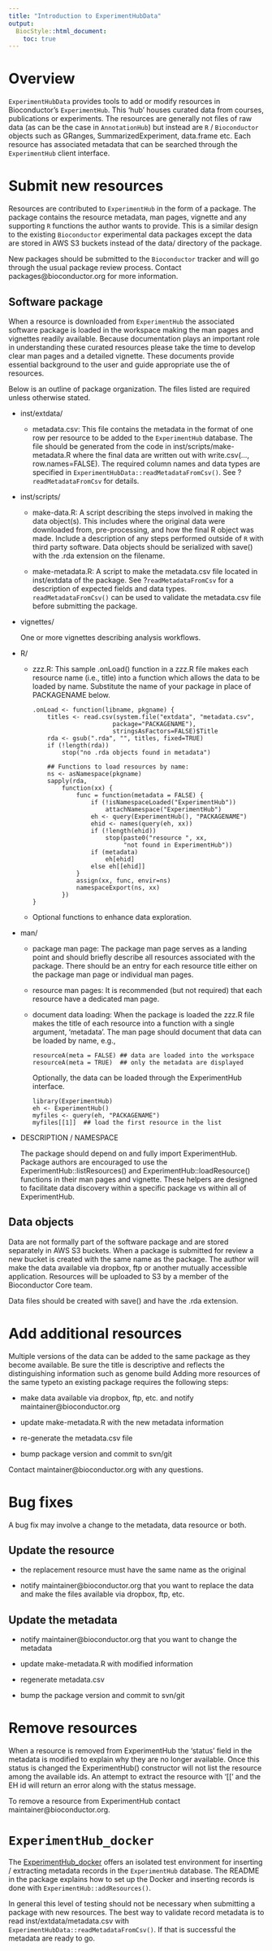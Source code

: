 ```yaml
---
title: "Introduction to ExperimentHubData"
output:
  BiocStyle::html_document:
    toc: true
---
```

<!--
%% \VignetteEngine{knitr::rmarkdown}
%\VignetteIndexEntry{Introduction to ExperimentHubData}
-->


# Overview

`ExperimentHubData` provides tools to add or modify resources in 
Bioconductor's `ExperimentHub`. This 'hub' houses curated data from courses,
publications or experiments.  The resources are generally not files of raw data 
(as can be the case in `AnnotationHub`) but instead are `R` / `Bioconductor` 
objects such as GRanges, SummarizedExperiment, data.frame etc.  Each resource 
has associated metadata that can be searched through the `ExperimentHub` client interface.

# Submit new resources

Resources are contributed to `ExperimentHub` in the form of a package.  The
package contains the resource metadata, man pages, vignette and any supporting
`R` functions the author wants to provide.  This is a similar design to the
existing `Bioconductor` experimental data packages except the data are
stored in AWS S3 buckets instead of the data/ directory of the package.

New packages should be submitted to the `Bioconductor` tracker and will
go through the usual package review process. Contact packages@bioconductor.org 
for more information.

## Software package

When a resource is downloaded from `ExperimentHub` the associated software
package is loaded in the workspace making the man pages and vignettes readily
available. Because documentation plays an important role in understanding these
curated resources please take the time to develop clear man pages and a
detailed vignette. These documents provide essential background to the user and
guide appropriate use the of resources.

Below is an outline of package organization. The files listed are required
unless otherwise stated. 

* inst/extdata/
    - metadata.csv: 
    This file contains the metadata in the format of one row per resource
    to be added to the `ExperimentHub` database. The file should be generated
    from the code in inst/scripts/make-metadata.R where the final data are
    written out with write.csv(..., row.names=FALSE). The required column 
    names and data types are specified in 
    `ExperimentHubData::readMetadataFromCsv()`. See ?`readMetadataFromCsv` for 
    details.

* inst/scripts/
    - make-data.R: 
    A script describing the steps involved in making the data object(s). This
    includes where the original data were downloaded from, pre-processing,
    and how the final R object was made. Include a description of any
    steps performed outside of `R` with third party software. Data objects
    should be serialized with save() with the .rda extension on the filename.

    - make-metadata.R: 
    A script to make the metadata.csv file located in inst/extdata of the 
    package. See ?`readMetadataFromCsv` for a description of expected fields 
    and data types.  `readMetadataFromCsv()` can be used to validate the 
    metadata.csv file before submitting the package.

* vignettes/

    One or more vignettes describing analysis workflows. 

* R/

  - zzz.R:
    This sample .onLoad() function in a zzz.R file makes each resource name 
    (i.e., title) into a function which allows the data to be loaded by name. 
    Substitute the name of your package in place of PACKAGENAME below.

    ```
    .onLoad <- function(libname, pkgname) {
        titles <- read.csv(system.file("extdata", "metadata.csv", 
                          package="PACKAGENAME"), 
                          stringsAsFactors=FALSE)$Title
        rda <- gsub(".rda", "", titles, fixed=TRUE)
        if (!length(rda))
            stop("no .rda objects found in metadata")
 
        ## Functions to load resources by name:
        ns <- asNamespace(pkgname)
        sapply(rda, 
            function(xx) {
                func = function(metadata = FALSE) {
                    if (!isNamespaceLoaded("ExperimentHub"))
                        attachNamespace("ExperimentHub")
                    eh <- query(ExperimentHub(), "PACKAGENAME")
                    ehid <- names(query(eh, xx))
                    if (!length(ehid))
                        stop(paste0("resource ", xx, 
                             "not found in ExperimentHub"))
                    if (metadata)
                        eh[ehid]
                    else eh[[ehid]]
                }
                assign(xx, func, envir=ns)
                namespaceExport(ns, xx)
            })
    }
    ```

  - Optional functions to enhance data exploration.

* man/

  - package man page: 
    The package man page serves as a landing point and should briefly describe
    all resources associated with the package. There should be an \alias
    entry for each resource title either on the package man page or individual
    man pages.
 
  - resource man pages: 
    It is recommended (but not required) that each resource have a dedicated 
    man page.

  - document data loading:
    When the package is loaded the zzz.R file makes the title of each
    resource into a function with a single argument, 'metadata'. The man
    page should document that data can be loaded by name, e.g.,
 
    ```
    resourceA(meta = FALSE) ## data are loaded into the workspace
    resourceA(meta = TRUE)  ## only the metadata are displayed
    ```
    Optionally, the data can be loaded through the ExperimentHub interface.

    ```
    library(ExperimentHub)
    eh <- ExperimentHub()
    myfiles <- query(eh, "PACKAGENAME")
    myfiles[[1]]  ## load the first resource in the list
    ```


* DESCRIPTION / NAMESPACE

    The package should depend on and fully import ExperimentHub.
    Package authors are encouraged to use the ExperimentHub::listResources() and 
    ExperimentHub::loadResource() functions in their man pages and vignette.
    These helpers are designed to facilitate data discovery within a specific
    package vs within all of ExperimentHub.


## Data objects

Data are not formally part of the software package and are stored separately
in AWS S3 buckets. When a package is submitted for review a new bucket is
created with the same name as the package. The author will make the data
available via dropbox, ftp or another mutually accessible application.
Resources will be uploaded to S3 by a member of the Bioconductor Core team.

Data files should be created with save() and have the .rda extension.


# Add additional resources

Multiple versions of the data can be added to the same package as they
become available. Be sure the title is descriptive and reflects the
distinguishing information such as genome build Adding more resources of the same typeto an existing package requires the following steps:

* make data available via dropbox, ftp, etc. and notify 
  maintainer@bioconductor.org

* update make-metadata.R with the new metadata information

* re-generate the metadata.csv file

* bump package version and commit to svn/git

Contact maintainer@bioconductor.org with any questions.

# Bug fixes 

A bug fix may involve a change to the metadata, data resource or both.

## Update the resource 

* the replacement resource must have the same name as the original

* notify maintainer@bioconductor.org that you want to replace the data
  and make the files available via dropbox, ftp, etc. 

## Update the metadata

* notify maintainer@bioconductor.org that you want to change the metadata

* update make-metadata.R with modified information

* regenerate metadata.csv

* bump the package version and commit to svn/git

# Remove resources

When a resource is removed from ExperimentHub the 'status' field in the 
metadata is modified to explain why they are no longer available. Once
this status is changed the ExperimentHub() constructor will not list the 
resource among the available ids. An attempt to extract the resource with 
'[[' and the EH id will return an error along with the status message.

To remove a resource from ExperimentHub contact maintainer@bioconductor.org.

# `ExperimentHub_docker`

The [ExperimentHub_docker](https://github.com/Bioconductor/ExperimentHub_docker)
offers an isolated test environment for inserting / extracting metadata records
in the `ExperimentHub` database. The README in the package explains how to
set up the Docker and inserting records is done with
`ExperimentHub::addResources()`.

In general this level of testing should not be necessary when submitting
a package with new resources. The best way to validate record metadata is to 
read inst/extdata/metadata.csv with `ExperimentHubData::readMetadataFromCsv()`.
If that is successful the metadata are ready to go.
